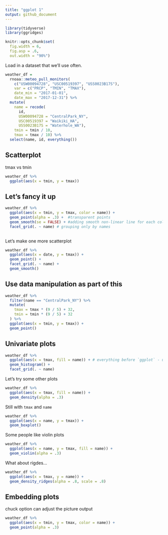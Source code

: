 ```yaml
---
title: "ggplot 1"
output: github_document
---
```


```r
library(tidyverse)
library(ggridges)

knitr::opts_chunk$set(
  fig.width = 6, 
  fig.asp = .6,
  out.width = "90%")
```

Load in a dataset that we'll use often. 

```r
weather_df = 
  rnoaa::meteo_pull_monitors(
    c("USW00094728", "USC00519397", "USS0023B17S"),
    var = c("PRCP", "TMIN", "TMAX"), 
    date_min = "2017-01-01",
    date_max = "2017-12-31") %>%
  mutate(
    name = recode(
      id, 
      USW00094728 = "CentralPark_NY", 
      USC00519397 = "Waikiki_HA",
      USS0023B17S = "Waterhole_WA"),
    tmin = tmin / 10,
    tmax = tmax / 10) %>%
  select(name, id, everything())
```




## Scatterplot 

tmax vs tmin

```r
weather_df %>%
  ggplot(aes(x = tmin, y = tmax))
```


## Let's fancy it up

```r
weather_df %>%
  ggplot(aes(x = tmin, y = tmax, color = name)) +
  geom_point(alpha = .3) +  #transparent points
  geom_smooth(se = FALSE) + #adding smooth non-linear line for each color group
  facet_grid(. ~ name) # grouping only by names
  
```


Let's make one more scatterplot

```r
weather_df %>%
  ggplot(aes(x = date, y = tmax)) +
  geom_point() +
  facet_grid(. ~ name) +
  geom_smooth()
```


## Use data manipulation as part of this

```r
weather_df %>%
  filter(name == "CentralPark_NY") %>%
  mutate(
    tmax = tmax * (9 / 5) + 32, 
    tmin = tmin * (9 / 5) + 32
  ) %>% 
  ggplot(aes(x = tmin, y = tmax)) + 
  geom_point() 
```

## Univariate plots

```r
weather_df %>%
  ggplot(aes(x = tmax, fill = name)) + # everything before `ggplot` - using pipe; everything after `ggplot` - using + sign
  geom_histogram() +
  facet_grid(. ~ name)
```
Let's try some other plots

```r
weather_df %>%
  ggplot(aes(x = tmax, fill = name)) +
  geom_density(alpha = .3)
```

Still with `tmax` and `name`

```r
weather_df %>%
  ggplot(aes(x = name, y = tmax)) +
  geom_boxplot()
```

Some people like violin plots

```r
weather_df %>%
  ggplot(aes(x = name, y = tmax, fill = name)) +
  geom_violin(alpha = .3)
```
What about rigdes...

```r
weather_df %>%
  ggplot(aes(x = tmax, y = name)) +
  geom_density_ridges(alpha = .8, scale = .8)
```
## Embedding plots

chuck option can adjust the picture output

```r
weather_df %>%
  ggplot(aes(x = tmin, y = tmax, color = name)) +
  geom_point(alpha = .3)
```


